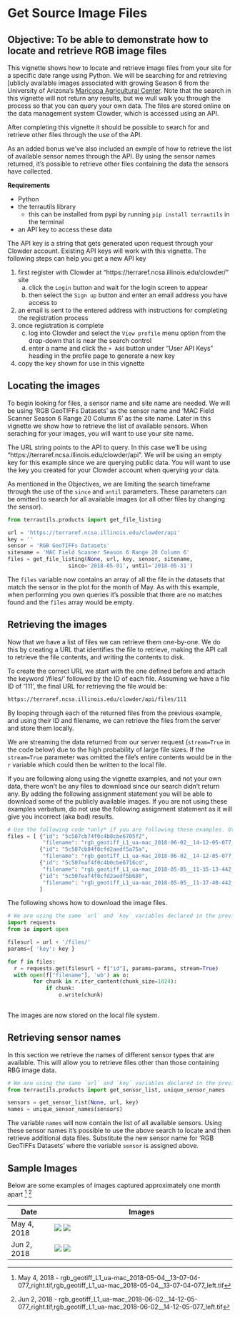# Get Source Image Files

## Objective: To be able to demonstrate how to locate and retrieve RGB image files

This vignette shows how to locate and retrieve image files from your site for a specific date range using Python.
We will be searching for and retrieving [ublicly available images associated with growing Season 6 from the University of Arizona's [Maricopa Agricultural Center](http://cals-mac.arizona.edu/). 
Note that the search in this vignette will not return any results, but we wull walk you through the process so that you can query your own data.
The files are stored online on the data management system Clowder, which is accessed using an API. 

After completing this vignette it should be possible to search for and retrieve other files through the use of the API.

As an added bonus we've also included an exmple of how to retrieve the list of available sensor names through the API.
By using the sensor names returned, it's possible to retrieve other files containing the data the sensors have collected.

**Requirements** 

* Python 
* the terrautils library
    + this can be installed from pypi by running `pip install terrautils` in the terminal
* an API key to access these data

The API key is a string that gets generated upon request through your Clowder account. 
Existing API keys will work with this vignette.
The following steps can help you get a new API key

1. first register with Clowder at "https://terraref.ncsa.illinois.edu/clowder/" site
      a) click the `Login` button and wait for the login screen to appear
      b) then select the `Sign up` button and enter an email address you have access to
2. an email is sent to the entered address with instructions for completing the registration process
3. once registration is complete
      c) log  into Clowder and select the `View profile` menu option from the drop-down that is near the search control
      d) enter a name and click the `+ Add` button under "User API Keys" heading in the profile page to generate a new key
4. copy the key shown for use in this vignette

## Locating the images

To begin looking for files, a sensor name and site name are needed. 
We will be using 'RGB GeoTIFFs Datasets' as the sensor name and 'MAC Field Scanner Season 6 Range 20 Column 6' as the site name. 
Later in this vignette we show how to retrieve the list of available sensors.
When seraching for your images, you will want to use your site name.

The URL string points to the API to query. 
In this case we'll be using "https://terraref.ncsa.illinois.edu/clowder/api".
We will be using an empty key for this example since we are querying public data.
You will want to use the key you created for your Clowder account when querying your data.

As mentioned in the Objectives, we are limiting the search timeframe through the use of the `since` and `until` parameters.
These parameters can be omitted to search for all available images (or all other files by changing the sensor).

```python
from terrautils.products import get_file_listing

url = 'https://terraref.ncsa.illinois.edu/clowder/api'
key = ''
sensor = 'RGB GeoTIFFs Datasets'
sitename = 'MAC Field Scanner Season 6 Range 20 Column 6'
files = get_file_listing(None, url, key, sensor, sitename,
                   since='2018-05-01', until='2018-05-31')
```

The `files` variable now contains an array of all the file in the datasets that match the sensor in the plot for the month of May. 
As with this example, when performing you own queries it's possible that there are no matches found and the `files` array would be empty.

## Retrieving the images

Now that we have a list of files we can retrieve them one-by-one. We do this by creating a URL
that identifies the file to retrieve, making the API call to retrieve the file contents, and writing
the contents to disk.

To create the correct URL we start with the one defined before and attach the keyword '/files/'
followed by the ID of each file. Assuming we have a file ID of '111', the final URL for retrieving 
the file would be: 

``` sh
https://terraref.ncsa.illinois.edu/clowder/api/files/111
```

By looping through each of the returned files from the previous example, and using their ID and 
filename, we can retrieve the files from the server and store them locally. 

We are streaming the data returned from our server request (`stream=True` in the code below) due to 
the high probability of large file sizes. If the `stream=True` parameter was omitted the file's entire 
contents would be in the `r` variable which could then be written to the local file.

If you are following along using the vignette examples, and not your own data, there won't be any files to download since our search didn't return any.
By adding the following assignment statement you will be able to download some of the publicly available images.
If you are not using these examples verbatum, do not use the following assignment statement as it will give you incorrect (aka bad) results.

```python
# Use the following code *only* if you are following these examples. Otherwise you will get incorrect results
files = [ {"id": "5c507cb74f0c4b0cbe6705f2",
           "filename": "rgb_geotiff_L1_ua-mac_2018-06-02__14-12-05-077_right.tif"}, 
          {"id": "5c507cb84f0cfd2aedf5a75a",
           "filename": "rgb_geotiff_L1_ua-mac_2018-06-02__14-12-05-077_left.tif"},
          {"id": "5c507eaf4f0c4b0cbe6716cd",
           "filename": "rgb_geotiff_L1_ua-mac_2018-05-05__11-35-13-442_left.tif"},
          {"id": "5c507eaf4f0cfd2aedf5b680",
           "filename": "rgb_geotiff_L1_ua-mac_2018-05-05__11-37-40-442_right.tif"}
          ]
```

The following shows how to download the image files.

```python
# We are using the same `url` and `key` variables declared in the previous example above.
import requests
from io import open

filesurl = url + '/files/'
params={ 'key': key }

for f in files:
  r = requests.get(filesurl + f["id"], params=params, stream=True)
  with open(f["filename"], 'wb') as o:
        for chunk in r.iter_content(chunk_size=1024): 
            if chunk:
                o.write(chunk)
     
```

The images are now stored on the local file system.

## Retrieving sensor names

In this section we retrieve the names of different sensor types that are available. This will
allow you to retrieve files other than those containing RBG image data.

```python
# We are using the same `url` and `key` variables declared in the previous example above.
from terrautils.products import get_sensor_list, unique_sensor_names

sensors = get_sensor_list(None, url, key)
names = unique_sensor_names(sensors)
```

The variable `names` will now contain the list of all available sensors. Using these sensor
names it's possible to use the above search to locate and then retrieve additional data files.
Substitute the new sensor name for 'RGB GeoTIFFs Datasets' where the variable `sensor` is 
assigned above.

## Sample Images

Below are some examples of images captured approximately one month apart [^1] [^2]

| Date        | Images                                              |
|-------------|-----------------------------------------------------|
| May 4, 2018 | ![](https://user-images.githubusercontent.com/45463434/52152314-38d23a80-2633-11e9-99c8-983d79d7bcda.png)  ![](https://user-images.githubusercontent.com/45463434/52152386-78992200-2633-11e9-9cca-ab6e7d09614d.png) |
| Jun 2, 2018 | ![](https://user-images.githubusercontent.com/45463434/52152360-65865200-2633-11e9-9397-14429a192868.png)  ![](https://user-images.githubusercontent.com/45463434/52152339-530c1880-2633-11e9-8b64-50ffdf8215be.png) |

[^1]: May 4, 2018 - rgb_geotiff_L1_ua-mac_2018-05-04__13-07-04-077_right.tif,rgb_geotiff_L1_ua-mac_2018-05-04__13-07-04-077_left.tif
[^2]: Jun 2, 2018 - rgb_geotiff_L1_ua-mac_2018-06-02__14-12-05-077_right.tif,rgb_geotiff_L1_ua-mac_2018-06-02__14-12-05-077_left.tif

